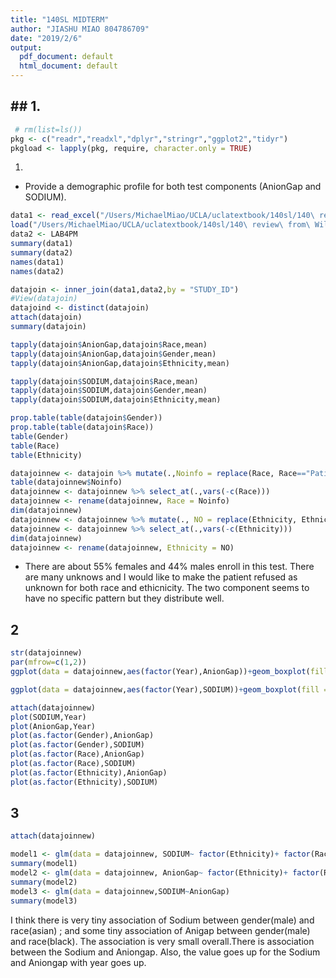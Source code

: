 ```yaml
---
title: "140SL MIDTERM"
author: "JIASHU MIAO 804786709"
date: "2019/2/6"
output:
  pdf_document: default
  html_document: default
---
```


## 1. 
- 

```r
 # rm(list=ls())
pkg <- c("readr","readxl","dplyr","stringr","ggplot2","tidyr")
pkgload <- lapply(pkg, require, character.only = TRUE)

```

1. 
-  Provide a demographic profile for both test components (AnionGap and SODIUM).
```r
data1 <- read_excel("/Users/MichaelMiao/UCLA/uclatextbook/140sl/140\ review\ from\ Wilbur/demographicData4pm.xls")
load("/Users/MichaelMiao/UCLA/uclatextbook/140sl/140\ review\ from\ Wilbur/LAB4PM.RData")
data2 <- LAB4PM
summary(data1)
summary(data2)
names(data1)
names(data2)

```
```r
datajoin <- inner_join(data1,data2,by = "STUDY_ID")
#View(datajoin)
datajoind <- distinct(datajoin)
attach(datajoin)
summary(datajoin)
```
```r
tapply(datajoin$AnionGap,datajoin$Race,mean)
tapply(datajoin$AnionGap,datajoin$Gender,mean)
tapply(datajoin$AnionGap,datajoin$Ethnicity,mean)
```
```r
tapply(datajoin$SODIUM,datajoin$Race,mean)
tapply(datajoin$SODIUM,datajoin$Gender,mean)
tapply(datajoin$SODIUM,datajoin$Ethnicity,mean)
```

```r
prop.table(table(datajoin$Gender))
prop.table(table(datajoin$Race))
table(Gender)
table(Race)
table(Ethnicity)
```
```r
datajoinnew <- datajoin %>% mutate(.,Noinfo = replace(Race, Race=="Patient Refused","Unknown"))
table(datajoinnew$Noinfo)
datajoinnew <- datajoinnew %>% select_at(.,vars(-c(Race)))
datajoinnew <- rename(datajoinnew, Race = Noinfo)
dim(datajoinnew)
datajoinnew <- datajoinnew %>% mutate(., NO = replace(Ethnicity, Ethnicity == "Patient Refused","Unknown")) 
datajoinnew <- datajoinnew %>% select_at(.,vars(-c(Ethnicity)))
dim(datajoinnew)
datajoinnew <- rename(datajoinnew, Ethnicity = NO)

```

- There are about 55% females and 44% males enroll in this test. There are many unknows and I would like to make the patient refused as unknown for both race and ethicnicity. The two component seems to have no specific pattern but they distribute well.


## 2

```r
str(datajoinnew)
par(mfrow=c(1,2))
ggplot(data = datajoinnew,aes(factor(Year),AnionGap))+geom_boxplot(fill = c("yellow","blue"))

ggplot(data = datajoinnew,aes(factor(Year),SODIUM))+geom_boxplot(fill = c("yellow","blue"))
```
```r
attach(datajoinnew)
plot(SODIUM,Year)
plot(AnionGap,Year)
plot(as.factor(Gender),AnionGap)
plot(as.factor(Gender),SODIUM)
plot(as.factor(Race),AnionGap)
plot(as.factor(Race),SODIUM)
plot(as.factor(Ethnicity),AnionGap)
plot(as.factor(Ethnicity),SODIUM)
```


## 3

```r
attach(datajoinnew)

model1 <- glm(data = datajoinnew, SODIUM~ factor(Ethnicity)+ factor(Race) + factor(Gender))
summary(model1)
model2 <- glm(data = datajoinnew, AnionGap~ factor(Ethnicity)+ factor(Race) + factor(Gender))
summary(model2)
model3 <- glm(data = datajoinnew,SODIUM~AnionGap)
summary(model3)
```

I think there is very tiny association of Sodium between gender(male) and race(asian) ; and some tiny association of Anigap between gender(male) and race(black). The association is very small overall.There is association between the Sodium and Aniongap. Also, the value goes up for the Sodium and Aniongap with year goes up.